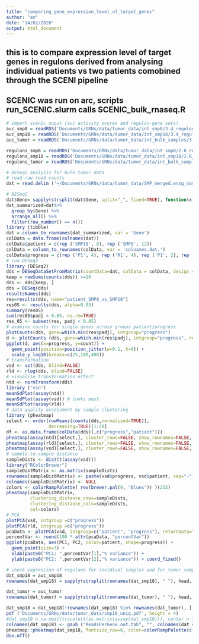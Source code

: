 ```yaml
---
title: "comparing_gene_expression_level_of_target_genes"
author: "am"
date: "14/02/2020"
output: html_document
---
```

## this is to compare expression level of target genes in regulons derived from analysing individual patients vs two patients comobined through the SCENI pipeline

## SCENIC was run on arc, scripts run_SCENIC.slurm calls SCENIC_bulk_rnaseq.R

```r
# import scenic ouput (auc activity scores and regulon-gene sets)
auc_smp8 = readRDS('Documents/GRNs/data/tumor_data/int_smp8/3.4_regulonAUC.Rds')
auc_smp18 = readRDS('Documents/GRNs/data/tumor_data/int_smp18/3.4_regulonAUC.Rds')
auc_tumor = readRDS('Documents/GRNs/data/tumor_data/int_bulk_samples/3.4_regulonAUC.Rds')

regulons_smp8 = readRDS('Documents/GRNs/data/tumor_data/int_smp8/2.6_regulons_asGeneSet.Rds')
regulons_smp18 = readRDS('Documents/GRNs/data/tumor_data/int_smp18/2.6_regulons_asGeneSet.Rds')
regulons_tumor = readRDS('Documents/GRNs/data/tumor_data/int_bulk_samples/2.6_regulons_asGeneSet.Rds')
```

```r
# DESeq2 analysis for bulk tumor data
# read raw read counts
dat = read.delim ('~/Documents/GRNs/data/tumor_data/SMP_merged.ensg_name_protein.gencodev32', stringsAsFactors = FALSE)

# DESeq2
dat$Gene= sapply(strsplit(dat$Gene, split="_", fixed=TRUE), function(x) x[1])
dat_summarized=dat%>%
  group_by(Gene) %>%
  arrange_all() %>%
  filter(row_number() == n())
library (tibble)
dat = column_to_rownames(dat_summarized, var = 'Gene')
colData = data.frame(colnames(dat))
colData$patient = c(rep ('SMP18', 8), rep ('SMP8', 12))
colData = column_to_rownames(colData, var = 'colnames.dat.')
colData$progress = c(rep ('P1', 4), rep ('R1', 4), rep ('P1', 2), rep ('R1', 4), rep ('R2', 6))
# run DESeq2
library (DESeq2)
dds = DESeqDataSetFromMatrix(countData=dat, colData = colData, design = ~progress+patient)
keep = rowSums(counts(dds)) >=10
dds <- dds[keep, ]
dds = DESeq(dds)
resultsNames(dds)
res=results(dds, name="patient_SMP8_vs_SMP18")
res05 <- results(dds, alpha=0.05)
summary(res05)
sum(res05$padj < 0.05, na.rm=TRUE)
res_05 <- subset(res, padj < 0.05)
# examine counts for single genes across groups patient/progress
plotCounts(dds, gene=which.min(res$padj), intgroup="progress")
d <- plotCounts (dds, gene=which.min(res$padj), intgroup="progress", returnData = TRUE)
ggplot(d, aes(x=progress, y=count)) +
  geom_point(position=position_jitter(w=0.1, h=0)) +
  scale_y_log10(breaks=c(25,100,400))
# transformation
vsd <- vst(dds, blind=FALSE)
rld <- rlog(dds, blind=FALSE)
# visualise transformation effect
ntd <- normTransform(dds)
library ("vsn")
meanSdPlot(assay(ntd))
meanSdPlot(assay(vsd)) # looks best
meanSdPlot(assay(rld))
# data quality assessment by sample clustering 
library (pheatmap)
select <- order(rowMeans(counts(dds,normalized=TRUE)),
                decreasing=TRUE)[1:20]
df <- as.data.frame(colData(dds)[,c("progress","patient")])
pheatmap(assay(ntd)[select,], cluster_rows=FALSE, show_rownames=FALSE, cluster_cols=FALSE, annotation_col=df)
pheatmap(assay(rld)[select,], cluster_rows=FALSE, show_rownames=FALSE, cluster_cols=FALSE, annotation_col=df)
pheatmap(assay(vsd)[select,], cluster_rows=FALSE, show_rownames=FALSE, cluster_cols=FALSE, annotation_col=df)
# sample-to-sample distance
sampleDists <- dist(t(assay(vsd)))
library("RColorBrewer")
sampleDistMatrix <- as.matrix(sampleDists)
rownames(sampleDistMatrix) <- paste(vsd$progress, vsd$patient, sep="-")
colnames(sampleDistMatrix) <- NULL
colors <- colorRampPalette( rev(brewer.pal(9, "Blues")) )(255)
pheatmap(sampleDistMatrix,
         clustering_distance_rows=sampleDists,
         clustering_distance_cols=sampleDists,
         col=colors)
# PCA
plotPCA(vsd, intgroup =c("progress"))
plotPCA(rld, intgroup =c("progress"))
pcaData <- plotPCA(vsd, intgroup=c("patient", "progress"), returnData=TRUE)
percentVar <- round(100 * attr(pcaData, "percentVar"))
ggplot(pcaData, aes(PC1, PC2, color=patient, shape=progress)) +
  geom_point(size=3) +
  xlab(paste0("PC1: ",percentVar[1],"% variance")) +
  ylab(paste0("PC2: ",percentVar[2],"% variance")) + coord_fixed()

```

```r
# check expression of regulons for invidiual samples and for tumor samples in one run
dat_smp18 = auc_smp18 
rownames(dat_smp18) = sapply(strsplit(rownames(dat_smp18), " "), head, 1)

dat_tumor = auc_tumor
rownames(dat_tumor) = sapply(strsplit(rownames(dat_tumor), " "), head, 1)

dat_smp18 = dat_smp18[!rownames(dat_smp18) %in% rownames(dat_tumor), ]
pdf ('Documents/GRNs/data/tumor_data/smp18_uniq.pdf', height = 4)
#dat_smp18 = na.omit(t(scale(t(as.matrix(assay(dat_smp18))), center = T, scale=T)))
colnames(dat_smp18) <- gsub ("ReadsPerGene.out.tab", "", colnames(dat_smp18))
pheatmap::pheatmap(dat_smp18, fontsize_row=6, color=colorRampPalette(c("blue","white","red"))(100), breaks=seq(-3, 3, length.out = 100),treeheight_row=10, treeheight_col=10, border_color=NA, annotation = colData, clustering_method = "ward.D2", fontsize_col = 6)
dev.off()
```

